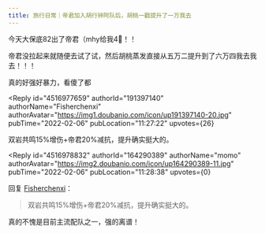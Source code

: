 ```yaml
---
title: 旅行日常｜帝君加入胡行钟阿队后，胡桃一戳提升了一万我去
---
```



<Forum groupName="原神" groupUrl="https://www.douban.com/group/genshin/" archivedAt="2025-05-16T16:47:29.332Z">
  <Post
    id="259351527"
    title="旅行日常｜帝君加入胡行钟阿队后，胡桃一戳提升了一万我去"
    url="https://www.douban.com/group/topic/259351527/?_spm_id=MTY0MjkwMzg5"
    pubTime="2022-02-06"
    highlightUserId="191397140"
  >
今天大保底82出了帝君（mhy给我4⃣️！！

帝君没拉起来就随便去试了试，然后胡桃蒸发直接从五万二提升到了六万四我去我去！！！

真的好强好暴力，看傻了都

<Reply
  id="4516977659"
  authorId="191397140"
  authorName="Fisherchenxi"
  authorAvatar="https://img1.doubanio.com/icon/up191397140-20.jpg"
  pubTime="2022-02-06"
  pubLocation="11:27:22"
  upvotes={26}
>
双岩共鸣15%增伤+帝君20%减抗，提升确实挺大的。
</Reply>

<Reply
  id="4516978832"
  authorId="164290389"
  authorName="momo"
  authorAvatar="https://img2.doubanio.com/icon/up164290389-11.jpg"
  pubTime="2022-02-06"
  pubLocation="11:28:38"
  upvotes={0}
>
回复 [Fisherchenxi](https://www.douban.com/people/191397140/)：
 > 双岩共鸣15%增伤+帝君20%减抗，提升确实挺大的。

真的不愧是目前主流配队之一，强的离谱！
</Reply>
  </Post>
</Forum>
